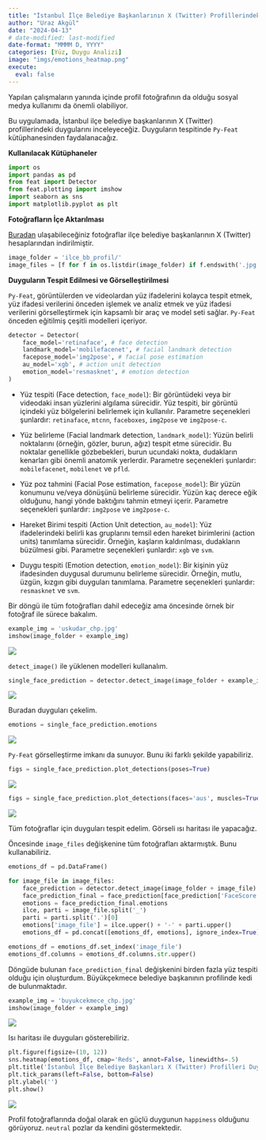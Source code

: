 ```yaml
---
title: "İstanbul İlçe Belediye Başkanlarının X (Twitter) Profillerindeki Duygu Dağılımı"
author: "Uraz Akgül"
date: "2024-04-13"
# date-modified: last-modified
date-format: "MMMM D, YYYY"
categories: [Yüz, Duygu Analizi]
image: "imgs/emotions_heatmap.png"
execute:
  eval: false
---
```


Yapılan çalışmaların yanında içinde profil fotoğrafının da olduğu sosyal medya kullanımı da önemli olabiliyor.

Bu uygulamada, İstanbul ilçe belediye başkanlarının X (Twitter) profillerindeki duygularını inceleyeceğiz. Duyguların tespitinde `Py-Feat` kütüphanesinden faydalanacağız.

**Kullanılacak Kütüphaneler**

```python

import os
import pandas as pd
from feat import Detector
from feat.plotting import imshow
import seaborn as sns
import matplotlib.pyplot as plt

```

**Fotoğrafların İçe Aktarılması**

[Buradan](https://github.com/urazakgul/python-blog/tree/main/posts/post_6){.external target="_blank"} ulaşabileceğiniz fotoğraflar ilçe belediye başkanlarının X (Twitter) hesaplarından indirilmiştir.

```python

image_folder = 'ilce_bb_profil/'
image_files = [f for f in os.listdir(image_folder) if f.endswith('.jpg')]

```

**Duyguların Tespit Edilmesi ve Görselleştirilmesi**

`Py-Feat`, görüntülerden ve videolardan yüz ifadelerini kolayca tespit etmek, yüz ifadesi verilerini önceden işlemek ve analiz etmek ve yüz ifadesi verilerini görselleştirmek için kapsamlı bir araç ve model seti sağlar. `Py-Feat` önceden eğitilmiş çeşitli modelleri içeriyor.

```python

detector = Detector(
    face_model='retinaface', # face detection
    landmark_model='mobilefacenet', # facial landmark detection
    facepose_model='img2pose', # facial pose estimation
    au_model='xgb', # action unit detection
    emotion_model='resmasknet', # emotion detection
)

```

* Yüz tespiti (Face detection, `face_model`): Bir görüntüdeki veya bir videodaki insan yüzlerini algılama sürecidir. Yüz tespiti, bir görüntü içindeki yüz bölgelerini belirlemek için kullanılır. Parametre seçenekleri şunlardır: `retinaface`, `mtcnn`, `faceboxes`, `img2pose` ve `img2pose-c`.

* Yüz belirleme (Facial landmark detection, `landmark_model`): Yüzün belirli noktalarını (örneğin, gözler, burun, ağız) tespit etme sürecidir. Bu noktalar genellikle gözbebekleri, burun ucundaki nokta, dudakların kenarları gibi önemli anatomik yerlerdir. Parametre seçenekleri şunlardır: `mobilefacenet`, `mobilenet` ve `pfld`.

* Yüz poz tahmini (Facial Pose estimation, `facepose_model`): Bir yüzün konumunu ve/veya dönüşünü belirleme sürecidir. Yüzün kaç derece eğik olduğunu, hangi yönde baktığını tahmin etmeyi içerir. Parametre seçenekleri şunlardır: `img2pose` ve `img2pose-c`.

* Hareket Birimi tespiti (Action Unit detection, `au_model`): Yüz ifadelerindeki belirli kas gruplarını temsil eden hareket birimlerini (action units) tanımlama sürecidir. Örneğin, kaşların kaldırılması, dudakların büzülmesi gibi. Parametre seçenekleri şunlardır: `xgb` ve `svm`.

* Duygu tespiti (Emotion detection, `emotion_model`): Bir kişinin yüz ifadesinden duygusal durumunu belirleme sürecidir. Örneğin, mutlu, üzgün, kızgın gibi duyguları tanımlama. Parametre seçenekleri şunlardır: `resmasknet` ve `svm`.

Bir döngü ile tüm fotoğrafları dahil edeceğiz ama öncesinde örnek bir fotoğraf ile sürece bakalım.

```python

example_img = 'uskudar_chp.jpg'
imshow(image_folder + example_img)

```

![](ilce_bb_profil/uskudar_chp.jpg)

`detect_image()` ile yüklenen modelleri kullanalım.

```python

single_face_prediction = detector.detect_image(image_folder + example_img)

```

![](imgs/single_face_prediction.PNG)

Buradan duyguları çekelim.

```python

emotions = single_face_prediction.emotions

```

![](imgs/emotions.PNG)

`Py-Feat` görselleştirme imkanı da sunuyor. Bunu iki farklı şekilde yapabiliriz.

```python

figs = single_face_prediction.plot_detections(poses=True)

```

![](imgs/emotions_plot_1.png)

```python

figs = single_face_prediction.plot_detections(faces='aus', muscles=True)

```

![](imgs/emotions_plot_2.png)

Tüm fotoğraflar için duyguları tespit edelim. Görseli ısı haritası ile yapacağız.

Öncesinde `image_files` değişkenine tüm fotoğrafları aktarmıştık. Bunu kullanabiliriz.

```python

emotions_df = pd.DataFrame()

for image_file in image_files:
    face_prediction = detector.detect_image(image_folder + image_file)
    face_prediction_final = face_prediction[face_prediction['FaceScore'] == face_prediction['FaceScore'].max()]
    emotions = face_prediction_final.emotions
    ilce, parti = image_file.split('_')
    parti = parti.split('.')[0]
    emotions['image_file'] = ilce.upper() + '-' + parti.upper()
    emotions_df = pd.concat([emotions_df, emotions], ignore_index=True)

emotions_df = emotions_df.set_index('image_file')
emotions_df.columns = emotions_df.columns.str.upper()

```

Döngüde bulunan `face_prediction_final` değişkenini birden fazla yüz tespiti olduğu için oluşturdum. Büyükçekmece belediye başkanının profilinde kedi de bulunmaktadır.

```python

example_img = 'buyukcekmece_chp.jpg'
imshow(image_folder + example_img)

```

![](ilce_bb_profil/buyukcekmece_chp.jpg)

Isı haritası ile duyguları gösterebiliriz.

```python

plt.figure(figsize=(10, 12))
sns.heatmap(emotions_df, cmap='Reds', annot=False, linewidths=.5)
plt.title('İstanbul İlçe Belediye Başkanları X (Twitter) Profilleri Duygu Dağılımı')
plt.tick_params(left=False, bottom=False)
plt.ylabel('')
plt.show()

```

![](imgs/emotions_heatmap.png)

Profil fotoğraflarında doğal olarak en güçlü duygunun `happiness` olduğunu görüyoruz. `neutral` pozlar da kendini göstermektedir.